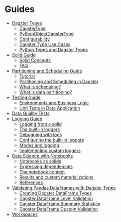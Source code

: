 
<DynamicMetaTags
  title="Guides | Dagster"
  description="Dagster is a system for building modern data applications."
/>

# Guides

- [Dagster Types](/docs/learn/guides/dagster_types)
  - [DagsterType](/docs/learn/guides/dagster_types#dagstertype)
  - [PythonObjectDagsterType](/docs/learn/guides/dagster_types#pythonobjectdagstertype)
  - [Configurability](/docs/learn/guides/dagster_types#configurability)
  - [Dagster Type Use Cases](/docs/learn/guides/dagster_types#dagster-type-use-cases)
  - [Python Types and Dagster Types](/docs/learn/guides/dagster_types#python-types-and-dagster-types)
- [Solid Guide](/docs/learn/guides/solid/solid)
  - [Solid Concepts](/docs/learn/guides/solid/solid#solid-concepts)
  - [FAQ](/docs/learn/guides/solid/solid#faq)
- [Partitioning and Scheduling Guide](/docs/learn/guides/partitioning)
  - [Tutorial](/docs/learn/guides/partitioning#tutorial)
  - [Partitioning and Scheduling in Dagster](/docs/learn/guides/partitioning#partitioning-and-scheduling-in-dagster)
  - [What is scheduling?](/docs/learn/guides/partitioning#what-is-scheduling)
  - [What is data partitioning?](/docs/learn/guides/partitioning#what-is-data-partitioning)
- [Testing Guide](/docs/learn/guides/testing/testing)
  - [Environments and Business Logic](/docs/learn/guides/testing/testing#environments-and-business-logic)
  - [Unit Tests in Data Application](/docs/learn/guides/testing/testing#unit-tests-in-data-application)
- [Data Quality Tests](/docs/learn/guides/testing/expectations)
- [Logging Guide](/docs/learn/guides/logging/logging)
  - [Logging from a solid](/docs/learn/guides/logging/logging#logging-from-a-solid)
  - [The built-in loggers](/docs/learn/guides/logging/logging#the-built-in-loggers)
  - [Debugging with logs](/docs/learn/guides/logging/logging#debugging-with-logs)
  - [Configuring the built-in loggers](/docs/learn/guides/logging/logging#configuring-the-built-in-loggers)
  - [Modes and logging](/docs/learn/guides/logging/logging#modes-and-logging)
  - [Implementing custom loggers](/docs/learn/guides/logging/logging#implementing-custom-loggers)
- [Data Science with Notebooks](/docs/learn/guides/data_science/data_science)
  - [Notebooks as solids](/docs/learn/guides/data_science/data_science#notebooks-as-solids)
  - [Expressing dependencies](/docs/learn/guides/data_science/data_science#expressing-dependencies)
  - [The notebook context](/docs/learn/guides/data_science/data_science#the-notebook-context)
  - [Results and custom materializations](/docs/learn/guides/data_science/data_science#results-and-custom-materializations)
  - [References](/docs/learn/guides/data_science/data_science#references)
- [Validating Pandas DataFrames with Dagster Types](/docs/learn/guides/dagster_pandas/dagster_pandas)
  - [Creating Dagster DataFrame Types](/docs/learn/guides/dagster_pandas/dagster_pandas#creating-dagster-dataframe-types)
  - [Dagster DataFrame Level Validation](/docs/learn/guides/dagster_pandas/dagster_pandas#dagster-dataframe-level-validation)
  - [Dagster DataFrame Summary Statistics](/docs/learn/guides/dagster_pandas/dagster_pandas#dagster-dataframe-summary-statistics)
  - [Dagster DataFrame Custom Validation](/docs/learn/guides/dagster_pandas/dagster_pandas#dagster-dataframe-custom-validation)
- [Workspaces](/docs/learn/guides/workspaces)